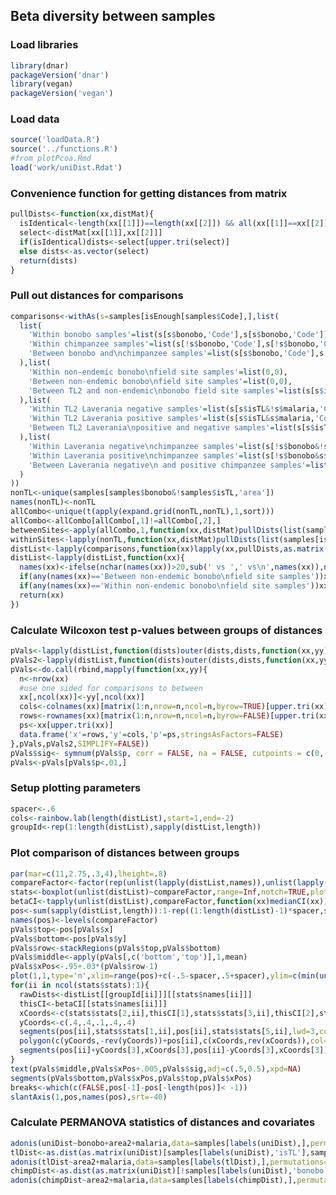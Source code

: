 ## Beta diversity between samples

### Load libraries
```r
library(dnar)
packageVersion('dnar')
library(vegan)
packageVersion('vegan')
```

### Load data
```r
source('loadData.R')
source('../functions.R')
#from plotPcoa.Rmd
load('work/uniDist.Rdat')
```

### Convenience function for getting distances from matrix
```r
pullDists<-function(xx,distMat){
  isIdentical<-length(xx[[1]])==length(xx[[2]]) && all(xx[[1]]==xx[[2]])
  select<-distMat[xx[[1]],xx[[2]]]
  if(isIdentical)dists<-select[upper.tri(select)]
  else dists<-as.vector(select)
  return(dists)
}
```

### Pull out distances for comparisons
```r
comparisons<-withAs(s=samples[isEnough[samples$Code],],list(
  list(
    'Within bonobo samples'=list(s[s$bonobo,'Code'],s[s$bonobo,'Code']),
    'Within chimpanzee samples'=list(s[!s$bonobo,'Code'],s[!s$bonobo,'Code']),
    'Between bonobo and\nchimpanzee samples'=list(s[s$bonobo,'Code'],s[!s$bonobo,'Code'])
  ),list(
    'Within non-endemic bonobo\nfield site samples'=list(0,0),
    'Between non-endemic bonobo\nfield site samples'=list(0,0),
    'Between TL2 and non-endemic\nbonobo field site samples'=list(s[s$isTL&s$bonobo,'Code'],s[!s$isTL&s$bonobo,'Code'])
  ),list(
    'Within TL2 Laverania negative samples'=list(s[s$isTL&!s$malaria,'Code'],s[s$isTL&!s$malaria,'Code']),
    'Within TL2 Laverania positive samples'=list(s[s$isTL&s$malaria,'Code'],s[s$isTL&s$malaria,'Code']),
    'Between TL2 Laverania\npositive and negative samples'=list(s[s$isTL&s$malaria,'Code'],s[s$isTL&!s$malaria,'Code'])
  ),list(
    'Within Laverania negative\nchimpanzee samples'=list(s[!s$bonobo&!s$malaria,'Code'],s[!s$bonobo&!s$malaria,'Code']),
    'Within Laverania positive\nchimpanzee samples'=list(s[!s$bonobo&s$malaria,'Code'],s[!s$bonobo&s$malaria,'Code']),
    'Between Laverania negative\n and positive chimpanzee samples'=list(s[!s$bonobo&s$malaria,'Code'],s[!s$bonobo&!s$malaria,'Code'])
  )
))
nonTL<-unique(samples[samples$bonobo&!samples$isTL,'area'])
names(nonTL)<-nonTL
allCombo<-unique(t(apply(expand.grid(nonTL,nonTL),1,sort)))
allCombo<-allCombo[allCombo[,1]!=allCombo[,2],]
betweenSites<-apply(allCombo,1,function(xx,distMat)pullDists(list(samples[isEnough[samples$Code]&samples$area==xx[1],'Code'],samples[isEnough[samples$Code]&samples$area==xx[2],'Code']),distMat),as.matrix(uniDist))
withinSites<-lapply(nonTL,function(xx,distMat)pullDists(list(samples[isEnough[samples$Code]&samples$area==xx,'Code'],samples[isEnough[samples$Code]&samples$area==xx,'Code']),distMat),as.matrix(uniDist))
distList<-lapply(comparisons,function(xx)lapply(xx,pullDists,as.matrix(uniDist)))
distList<-lapply(distList,function(xx){
  names(xx)<-ifelse(nchar(names(xx))>20,sub(' vs ',' vs\n',names(xx)),names(xx))
  if(any(names(xx)=='Between non-endemic bonobo\nfield site samples'))xx[['Between non-endemic bonobo\nfield site samples']]<-unlist(betweenSites)
  if(any(names(xx)=='Within non-endemic bonobo\nfield site samples'))xx[['Within non-endemic bonobo\nfield site samples']]<-unlist(withinSites)
  return(xx)
})
```

### Calculate Wilcoxon test p-values between groups of distances
```r
pVals<-lapply(distList,function(dists)outer(dists,dists,function(xx,yy)mapply(function(xxx,yyy){wilcox.test(xxx,yyy)$p.value},xx,yy)))
pVals2<-lapply(distList,function(dists)outer(dists,dists,function(xx,yy)mapply(function(xxx,yyy){wilcox.test(xxx,yyy,alternative='less')$p.value},xx,yy)))
pVals<-do.call(rbind,mapply(function(xx,yy){
  n<-nrow(xx)
  #use one sided for comparisons to between
  xx[,ncol(xx)]<-yy[,ncol(xx)]
  cols<-colnames(xx)[matrix(1:n,nrow=n,ncol=n,byrow=TRUE)[upper.tri(xx)]]
  rows<-rownames(xx)[matrix(1:n,nrow=n,ncol=n,byrow=FALSE)[upper.tri(xx)]]
  ps<-xx[upper.tri(xx)]
  data.frame('x'=rows,'y'=cols,'p'=ps,stringsAsFactors=FALSE)
},pVals,pVals2,SIMPLIFY=FALSE))
pVals$sig<- symnum(pVals$p, corr = FALSE, na = FALSE, cutpoints = c(0, 1e-6, 1e-4, 1e-2,1), symbols = c("***", "**", "*",''))
pVals<-pVals[pVals$p<.01,]
```

### Setup plotting parameters
```r
spacer<-.6
cols<-rainbow.lab(length(distList),start=1,end=-2)
groupId<-rep(1:length(distList),sapply(distList,length))
```

### Plot comparison of distances between groups
```r
par(mar=c(11,2.75,.3,4),lheight=.8)
compareFactor<-factor(rep(unlist(lapply(distList,names)),unlist(lapply(distList,sapply,length))),levels=unlist(lapply(distList,function(xx)rev(names(xx)))))
stats<-boxplot(unlist(distList)~compareFactor,range=Inf,notch=TRUE,plot=FALSE)
betaCI<-tapply(unlist(distList),compareFactor,function(xx)medianCI(xx))
pos<-sum(sapply(distList,length)):1-rep((1:length(distList)-1)*spacer,sapply(distList,length))
names(pos)<-levels(compareFactor)
pVals$top<-pos[pVals$x]
pVals$bottom<-pos[pVals$y]
pVals$row<-stackRegions(pVals$top,pVals$bottom)
pVals$middle<-apply(pVals[,c('bottom','top')],1,mean)
pVals$xPos<-.95+.03*(pVals$row-1)
plot(1,1,type='n',xlim=range(pos)+c(-.5-spacer,.5+spacer),ylim=c(min(unlist(distList)),1),xaxt='n',xlab='',ylab='UniFrac distance',mgp=c(1.75,.4,0),tcl=-.3,xaxs='i',las=1,bty='l')
for(ii in ncol(stats$stats):1){
  rawDists<-distList[[groupId[ii]]][[stats$names[ii]]]
  thisCI<-betaCI[[stats$names[ii]]]
  xCoords<-c(stats$stats[2,ii],thisCI[1],stats$stats[3,ii],thisCI[2],stats$stats[4,ii])
  yCoords<-c(.4,.4,.1,.4,.4)
  segments(pos[ii],stats$stats[1,ii],pos[ii],stats$stats[5,ii],lwd=3,col=cols[groupId[ii]])
  polygon(c(yCoords,-rev(yCoords))+pos[ii],c(xCoords,rev(xCoords)),col=cols[groupId[ii]])
  segments(pos[ii]+yCoords[3],xCoords[3],pos[ii]-yCoords[3],xCoords[3])
}
text(pVals$middle,pVals$xPos+.005,pVals$sig,adj=c(.5,0.5),xpd=NA)
segments(pVals$bottom,pVals$xPos,pVals$top,pVals$xPos)
breaks<-which(c(FALSE,pos[-1]-pos[-length(pos)]< -1))
slantAxis(1,pos,names(pos),srt=-40)
```

### Calculate PERMANOVA statistics of distances and covariates
```r
adonis(uniDist~bonobo+area2+malaria,data=samples[labels(uniDist),],permutations=1e7,parallel=20)
tlDist<-as.dist(as.matrix(uniDist)[samples[labels(uniDist),'isTL'],samples[labels(uniDist),'isTL']])
adonis(tlDist~area2+malaria,data=samples[labels(tlDist),],permutations=1e7,parallel=20)
chimpDist<-as.dist(as.matrix(uniDist)[!samples[labels(uniDist),'bonobo'],!samples[labels(uniDist),'bonobo']])
adonis(chimpDist~area2+malaria,data=samples[labels(chimpDist),],permutations=1e7,parallel=20)
```


